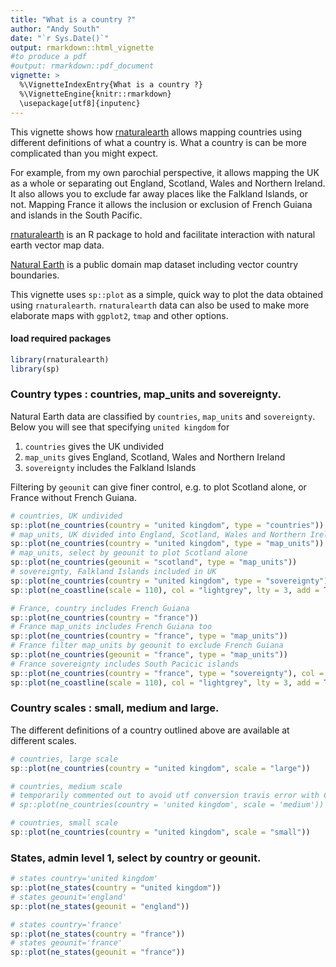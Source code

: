 ```yaml
---
title: "What is a country ?"
author: "Andy South"
date: "`r Sys.Date()`"
output: rmarkdown::html_vignette
#to produce a pdf
#output: rmarkdown::pdf_document
vignette: >
  %\VignetteIndexEntry{What is a country ?}
  %\VignetteEngine{knitr::rmarkdown}
  \usepackage[utf8]{inputenc}
---
```


This vignette shows how [rnaturalearth](https://github.com/ropensci/rnaturalearth) allows mapping countries using different definitions of what a country is. What a country is can be more complicated than you might expect.
    
For example, from my own parochial perspective, it allows mapping the UK as a whole or separating out England, Scotland, Wales and Northern Ireland. It also allows you to exclude far away places like the Falkland Islands, or not. Mapping France it allows the inclusion or exclusion of French Guiana and islands in the South Pacific.

[rnaturalearth](https://github.com/ropensci/rnaturalearth) is an R package to hold and facilitate interaction with natural earth vector map data.

[Natural Earth](https://www.naturalearthdata.com/) is a public domain map dataset including vector country boundaries. 

This vignette uses `sp::plot` as a simple, quick way to plot the data obtained using `rnaturalearth`. `rnaturalearth` data can also be used to make more elaborate maps with `ggplot2`, `tmap` and other options.


#### load required packages
```r
library(rnaturalearth)
library(sp)
```


### Country types : countries, map_units and sovereignty.
Natural Earth data are classified by `countries`, `map_units` and `sovereignty`. Below you will see that specifying `united kingdom` for 

1. `countries` gives the UK undivided   
1. `map_units` gives England, Scotland, Wales and Northern Ireland   
1. `sovereignty` includes the Falkland Islands   

Filtering by `geounit` can give finer control, e.g. to plot Scotland alone, or France without French Guiana.

```r

# countries, UK undivided
sp::plot(ne_countries(country = "united kingdom", type = "countries"))
# map_units, UK divided into England, Scotland, Wales and Northern Ireland
sp::plot(ne_countries(country = "united kingdom", type = "map_units"))
# map_units, select by geounit to plot Scotland alone
sp::plot(ne_countries(geounit = "scotland", type = "map_units"))
# sovereignty, Falkland Islands included in UK
sp::plot(ne_countries(country = "united kingdom", type = "sovereignty"), col = "red")
sp::plot(ne_coastline(scale = 110), col = "lightgrey", lty = 3, add = TRUE)

# France, country includes French Guiana
sp::plot(ne_countries(country = "france"))
# France map_units includes French Guiana too
sp::plot(ne_countries(country = "france", type = "map_units"))
# France filter map_units by geounit to exclude French Guiana
sp::plot(ne_countries(geounit = "france", type = "map_units"))
# France sovereignty includes South Pacicic islands
sp::plot(ne_countries(country = "france", type = "sovereignty"), col = "red")
sp::plot(ne_coastline(scale = 110), col = "lightgrey", lty = 3, add = TRUE)
```

### Country scales : small, medium and large.
The different definitions of a country outlined above are available at different scales.
```r

# countries, large scale
sp::plot(ne_countries(country = "united kingdom", scale = "large"))

# countries, medium scale
# temporarily commented out to avoid utf conversion travis error with Curacao
# sp::plot(ne_countries(country = 'united kingdom', scale = 'medium'))

# countries, small scale
sp::plot(ne_countries(country = "united kingdom", scale = "small"))
```


### States, admin level 1, select by country or geounit. 
```r

# states country='united kingdom'
sp::plot(ne_states(country = "united kingdom"))
# states geounit='england'
sp::plot(ne_states(geounit = "england"))

# states country='france'
sp::plot(ne_states(country = "france"))
# states geounit='france'
sp::plot(ne_states(geounit = "france"))
```


